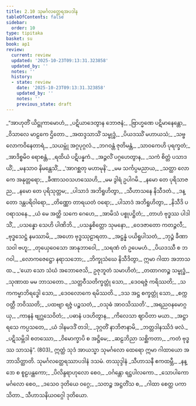 ```yaml
---
title: 2.10 သုမင်္ဂလတ္ထေရအပဒါန
tableOfContents: false
sidebar:
  order: 10
type: tipitaka
basket: su
book: ap1
review:
  current: review
  updated: '2025-10-23T09:13:31.323858'
  updated_by: ''
  notes: ''
  history:
  - state: review
    date: '2025-10-23T09:13:31.323858'
    updated_by: ''
    notes: ''
    previous_state: draft
---
```



<ReviewStatus review={frontmatter.review} showDetails={true} />

<HypothesisAnnotation frontmatter={frontmatter} />

<DynamicBreadcrumb />

<Division number="124" book="ap1" e="ch" v="20" p="71">

<Paragraph number="837" type="verses" book="ap1">
_“အာဟုတိံ ယိဋ္ဌုကာမောဟံ,_  
_ပဋိယာဒေတွာန ဘောဇနံ;_  
_ဗြာဟ္မဏေ ပဋိမာနေန္တော,_  
_ဝိသာလေ မာဠကေ ဌိတော._  

</Paragraph>

</Division>
<Division number="125" book="ap1" e="ch" v="20" p="71">

<Paragraph number="838" type="verses" book="ap1">
_အထဒ္ဒသာသိံ သမ္ဗုဒ္ဓံ,_  
_ပိယဒဿိံ မဟာယသံ;_  
_သဗ္ဗလောကဝိနေတာရံ,_  
_သယမ္ဘုံ အဂ္ဂပုဂ္ဂလံ._  

</Paragraph>

</Division>
<Division number="126" book="ap1" e="ch" v="20" p="71">

<Paragraph number="839" type="verses" book="ap1">
_ဘဂဝန္တံ ဇုတိမန္တံ,_  
_သာဝကေဟိ ပုရက္ခတံ;_  
_အာဒိစ္စမိဝ ရောစန္တံ,_  
_ရထိယံ ပဋိပန္နကံ._  

</Paragraph>

</Division>
<Division number="127" book="ap1" e="ch" v="20" p="71">

<Paragraph number="840" type="verses" book="ap1">
_အဉ္ဇလိံ ပဂ္ဂဟေတွာန,_  
_သကံ စိတ္တံ ပသာဒယိံ;_  
_မနသာဝ နိမန္တေသိံ,_  
_‘အာဂစ္ဆတု မဟာမုနိ’._  

</Paragraph>

</Division>
<Division number="128" book="ap1" e="ch" v="20" p="71">

<Paragraph number="841" type="verses" book="ap1">
_မမ သင်္ကပ္ပမညာယ,_  
_သတ္ထာ လောကေ အနုတ္တရော;_  
_ခီဏာသဝသဟဿေဟိ,_  
_မမ ဒွါရံ ဥပါဂမိ._  

</Paragraph>

</Division>
<Division number="129" book="ap1" e="ch" v="20" p="71">

<Paragraph number="842" type="verses" book="ap1">
_နမော တေ ပုရိသာဇည,_  
_နမော တေ ပုရိသုတ္တမ;_  
_ပါသာဒံ အဘိရူဟိတွာ,_  
_သီဟာသနေ နိသီဒတံ._  

</Paragraph>

</Division>
<Division number="130" book="ap1" e="ch" v="20" p="72">

<Paragraph number="843" type="verses" book="ap1">
_ဒန္တော ဒန္တပရိဝါရော,_  
_တိဏ္ဏော တာရယတံ ဝရော;_  
_ပါသာဒံ အဘိရူဟိတွာ,_  
_နိသီဒိ ပဝရာသနေ._  

</Paragraph>

</Division>
<Division number="131" book="ap1" e="ch" v="20" p="72">

<Paragraph number="844" type="verses" book="ap1">
_ယံ မေ အတ္ထိ သကေ ဂေဟေ,_  
_အာမိသံ ပစ္စုပဋ္ဌိတံ;_  
_တာဟံ ဗုဒ္ဓဿ ပါဒါသိံ,_  
_ပသန္နော သေဟိ ပါဏိဘိ._  

</Paragraph>

</Division>
<Division number="132" book="ap1" e="ch" v="20" p="72">

<Paragraph number="845" type="verses" book="ap1">
_ပသန္နစိတ္တော သုမနော,_  
_ဝေဒဇာတော ကတဉ္ဇလီ;_  
_ဗုဒ္ဓသေဋ္ဌံ နမဿာမိ,_  
_အဟော ဗုဒ္ဓဿုဠာရတာ._  

</Paragraph>

</Division>
<Division number="133" book="ap1" e="ch" v="20" p="72">

<Paragraph number="846" type="verses" book="ap1">
_အဋ္ဌန္နံ ပယိရူပါသတံ,_  
_ဘုဉ္ဇံ ခီဏာသဝါ ဗဟူ;_  
_တုယှေဝေသော အာနုဘာဝေါ,_  
_သရဏံ တံ ဥပေမဟံ._  

</Paragraph>

</Division>
<Division number="134" book="ap1" e="ch" v="20" p="72">

<Paragraph number="847" type="verses" book="ap1">
_ပိယဒဿီ စ ဘဂဝါ,_  
_လောကဇေဋ္ဌော နရာသဘော;_  
_ဘိက္ခုသံဃေ နိသီဒိတွာ,_  
ဣမာ ဂါထာ အဘာသထ._  

</Paragraph>

</Division>
<Division number="135" book="ap1" e="ch" v="20" p="72">

<Paragraph number="848" type="verses" book="ap1">
_‘ယော သော သံဃံ အဘောဇေသိ,_  
ဥဇုဘူတံ သမာဟိတံ;_  
_တထာဂတဉ္စ သမ္ဗုဒ္ဓံ,_  
_သုဏာထ မမ ဘာသတော._  

</Paragraph>

</Division>
<Division number="136" book="ap1" e="ch" v="20" p="72">

<Paragraph number="849" type="verses" book="ap1">
_သတ္တဝီသတိက္ခတ္တုံ သော,_  
_ဒေဝရဇ္ဇံ ကရိဿတိ;_  
_သကကမ္မာဘိရဒ္ဓေါ သော,_  
_ဒေဝလောကေ ရမိဿတိ._  

</Paragraph>

</Division>
<Division number="137" book="ap1" e="ch" v="20" p="72">

<Paragraph number="850" type="verses" book="ap1">
_ဒသ အဋ္ဌ စက္ခတ္တုံ သော,_  
_စက္ကဝတ္တီ ဘဝိဿတိ;_  
_ပထဗျာ ရဇ္ဇံ ပဉ္စသတံ,_  
_ဝသုဓံ အာဝသိဿတိ’._  

</Paragraph>

</Division>
<Division number="138" book="ap1" e="ch" v="20" p="72">

<Paragraph number="851" type="verses" book="ap1">
_အရညဝနမောဂ္ဂယှ,_  
_ကာနနံ ဗျဂ္ဃသေဝိတံ;_  
_ပဓာနံ ပဒဟိတွာန,_  
_ကိလေသာ ဈာပိတာ မယာ._  

</Paragraph>

</Division>
<Division number="139" book="ap1" e="ch" v="20" p="72">

<Paragraph number="852" type="verses" book="ap1">
_အဋ္ဌာရသေ ကပ္ပသတေ,_  
_ယံ ဒါနမဒဒိံ တဒါ;_  
_ဒုဂ္ဂတိံ နာဘိဇာနာမိ,_  
_ဘတ္တဒါနဿိဒံ ဖလံ._  

</Paragraph>

</Division>
<Division number="140" book="ap1" e="ch" v="20" p="72">

<Paragraph number="853" type="verses" book="ap1">
_ပဋိသမ္ဘိဒါ စတဿော,_  
_ဝိမောက္ခာပိ စ အဋ္ဌိမေ;_  
_ဆဠဘိညာ သစ္ဆိကတာ,_  
_ကတံ ဗုဒ္ဓဿ သာသနံ”. (803)_  

</Paragraph>

<Paragraph number="854" book="ap1">
ဣတ္ထံ သုဒံ အာယသ္မာ သုမင်္ဂလော ထေရော ဣမာ ဂါထာယော အဘာသိတ္ထာတိ.

</Paragraph>
</Division>

<Paragraph number="855" type="center" book="ap1">
သုမင်္ဂလတ္ထေရဿာပဒါနံ ဒသမံ.



</Paragraph>

<Paragraph number="856" type="center" book="ap1">
တဿုဒ္ဒါနံ


</Paragraph>

<Paragraph number="857" type="verses" book="ap1">
_သီဟာသနီ ဧကထမ္ဘီ,_  
_နန္ဒော စ စူဠပန္ထကော;_  
_ပိလိန္ဒရာဟုလော စေဝ,_  
_ဝင်္ဂန္တော ရဋ္ဌပါလကော._  

</Paragraph>

<Paragraph number="858" type="verses" book="ap1">
_သောပါကော မင်္ဂလော စေဝ,_  
_ဒသေဝ ဒုတိယေ ဝဂ္ဂေ;_  
_သတဉ္စ အဋ္ဌတိံသ စ,_  
_ဂါထာ စေတ္ထ ပကာသိတာ._  


</Paragraph>

<Paragraph number="859" type="center" book="ap1">
သီဟာသနိယဝဂ္ဂေါ ဒုတိယော.
</Paragraph>